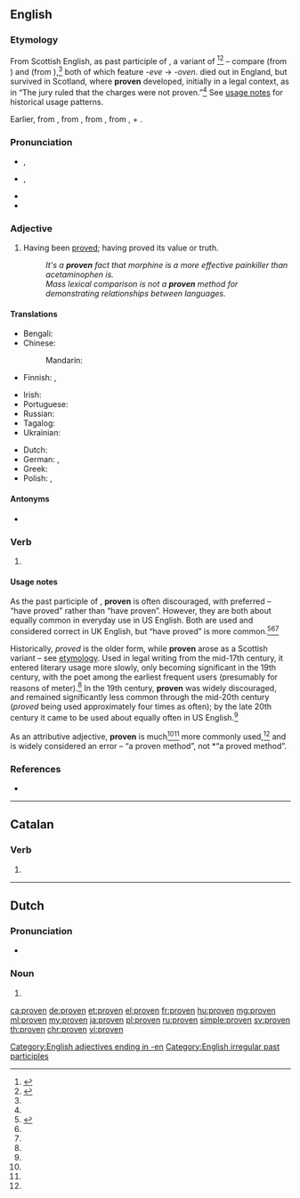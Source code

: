 {{also|provén}}
==English==

===Etymology===
From Scottish English, as past participle of {{m|en|preve}}, a {{etyl|enm|en}} variant of {{m|en|prove}}<ref name="ahd">{{R:American Heritage 2000|prove}}</ref><ref name="mw">{{R:Merriam Webster Online|prove}}</ref> – compare {{m|en|woven}} (from {{m|en|weave}}) and {{m|en|cloven}} (from {{m|en|cleave}}),<ref name="ahd" /> both of which feature ''-eve'' → ''-oven''. {{m|en||Preve}} died out in England, but survived in Scotland, where '''proven''' developed, initially in a legal context, as in “The jury ruled that the charges were not proven.”<ref name="ahd" /> See [[#Usage notes|usage notes]] for historical usage patterns.

Earlier, from {{etyl|LL.|en}} {{m|la|probō||test, try, examine, approve, show to be good or fit, prove|pos=verb}}, from {{m|la|probus||good, worthy, excellent}}, from {{etyl|ine-pro|en}} {{m|ine-pro|*pro-bhwo-||being in front, prominent}}, from {{etyl|ine-pro|en}} {{m|ine-pro|*pro-}}, {{m|ine-pro|*per-||toward}} + {{etyl|ine-pro|en}} {{m|ine-pro|*bhu-||to be}}.

===Pronunciation===
* {{a|UK}} {{enPR|pro͞oʹvən|prōʹvən}}, {{IPA|/ˈpɹuːvən/|/ˈpɹəʊvən/|lang=en}}
* {{a|US}} {{enPR|pro͞oʹvən}}, {{IPA|/ˈpɹuvən/|lang=en}}
* {{rhymes|uːvən|əʊvən|lang=en}}
* {{hyphenation|prov|en|lang=en}}

===Adjective===
{{en-adj}}

# Having been [[prove]]d; having proved its value or truth.
#: ''It's a '''proven''' fact that morphine is a more effective painkiller than acetaminophen is.''
#: ''Mass lexical comparison is not a '''proven''' method for demonstrating relationships between languages.''

====Translations====
{{trans-top|having been proved}}
* Bengali: {{t|bn|প্রমাণিত|tr=prômanit|sc=Beng}}
* Chinese:
*: Mandarin: {{t-needed|cmn}}
* Finnish: {{t+|fi|todennettu}}, {{t+|fi|todistettu}}
{{trans-mid}}
* Irish: {{t|ga|dearfa}}
* Portuguese: {{t+|pt|provado|m}}
* Russian: {{t-needed|ru}}
* Tagalog: {{t|tl|diyama}}
* Ukrainian: {{t|uk|доведений}}
{{trans-bottom}}

{{checktrans-top}}
* Dutch: {{t+check|nl|bewezen}}
* German: {{t+check|de|bewiesen}}, {{t+check|de|nachgewiesen}}
* Greek: {{t+check|el|αποδεδειγμένος}}
* Polish: {{t-check|pl|dowiedziony|m}}, {{t-check|pl|sprawdzony|m}}
{{trans-bottom}}

====Antonyms====
* {{l|en|unproven}}

===Verb===
{{head|en|past participle}}

# {{lb|en|often|_|discouraged}} {{past participle of|prove|lang=en|nocat=1}}

====Usage notes====
As the past participle of {{m|en|prove}}, '''proven''' is often discouraged, with {{m|en|proved}} preferred – “have proved” rather than “have proven”. However, they are both about equally common in everyday use in US English. Both are used and considered correct in UK English, but “have proved” is more common.<ref name=oed>{{R:Oxford Dictionaries Online|prove}}</ref><ref name="ahd"/><ref name="mw"/>

Historically, ''proved'' is the older form, while '''proven''' arose as a Scottish variant – see [[#Etymology|etymology]]. Used in legal writing from the mid-17th century, it entered literary usage more slowly, only becoming significant in the 19th century, with the poet {{w|Alfred, Lord Tennyson}} among the earliest frequent users (presumably for reasons of meter).<ref name="mw"/> In the 19th century, '''proven''' was widely discouraged, and remained significantly less common through the mid-20th century (''proved'' being used approximately four times as often); by the late 20th century it came to be used about equally often in US English.<ref name="mw"/>

As an attributive adjective, '''proven''' is much<ref name="mw"/><ref name=oed/> more commonly used,<ref name="ahd"/> and {{m|en|proved}} is widely considered an error – “a proven method”, not *“a proved method”.

===References===
<references/>
* {{R:Brians 2008|proved|proved/proven}}

[[Category:English adjectives ending in -en]]
[[Category:English irregular past participles]]

----

==Catalan==

===Verb===
{{head|ca|verb form}}

# {{ca-verb form of|p=3|n=pl|t=pres|m=ind|provar}}

----

==Dutch==

===Pronunciation===
* {{audio|Nl-proven.ogg|Audio|lang=nl}}

===Noun===
{{head|nl|noun plural form}}

# {{nl-noun form of|pl|prove}}

[[ca:proven]]
[[de:proven]]
[[et:proven]]
[[el:proven]]
[[fr:proven]]
[[hu:proven]]
[[mg:proven]]
[[ml:proven]]
[[my:proven]]
[[ja:proven]]
[[pl:proven]]
[[ru:proven]]
[[simple:proven]]
[[sv:proven]]
[[th:proven]]
[[chr:proven]]
[[vi:proven]]